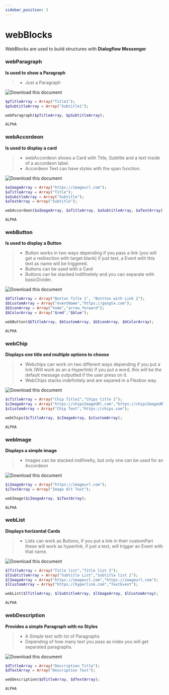 ```yaml
---
sidebar_position: 3
---
```


# webBlocks


WebBlocks are used to build structures with **Dialogflow Messenger**

### webParagraph

**Is used to show a Paragraph**

> - Just a Paragraph

![Download this document](./../../../static/img/blocks/paragraph.jpg)

<Tabs>
<TabItem value="php" label="PHP">

```php
$pTitleArray = Array("Title1");
$pSubtitleArray = Array("Subtitle1");

webParagraph($pTitleArray, $pSubtitleArray);
```

</TabItem>
<TabItem value="nodejs" label="Node.js">

```nodejs
ALPHA
```

</TabItem>
</Tabs>

### webAccordeon

**Is used to display a card**

> - webAccordeon shows a Card with Title, Subtitle and a text inside of a accordeon label.
> - Accordeon Text can have styles with the span function.

![Download this document](./../../../static/img/blocks/accordeon.jpg)

<Tabs>
<TabItem value="php" label="PHP">

```php
$aImageArray = Array("https://imageurl.com");
$aTitleArray = Array("Title");
$aSubitleArray = Array("Subtitle");
$aTextArray = Array("Subtitle");

webAccordeon($aImageArray, $aTitleArray, $aSubtitleArray, $aTextArray);
```

</TabItem>
<TabItem value="nodejs" label="Node.js">

```nodejs
ALPHA
```

</TabItem>
</Tabs>

### webButton

**Is used to display a Button**

> - Button works in two ways depending if you pass a link (you will get a redirection with target blank) if just text, a Event with this text as name will be triggered.
> - Buttons can be used with a Card
> - Buttons can be stacked indifinetely and you can separate with basicDivider.

![Download this document](./../../../static/img/blocks/button.jpg)

<Tabs>
<TabItem value="php" label="PHP">

```php
$bTitleArray = Array("Button Title 1", "Buttton with Link 2");
$bCustomArray = Array("eventName","https://google.com");
$bIconArray = Array("home","arrow_forward");
$bColorArray = Array("$red","$blue");

webButton($bTitleArray, $bCustomArray, $bIconArray, $bColorArray);
```

</TabItem>
<TabItem value="nodejs" label="Node.js">

```nodejs
ALPHA
```

</TabItem>
</Tabs>

### webChip

**Displays one title and multiple options to choose**

> - Webchips can work on two different ways depending if you put a link (Will work as an a Hyperlink) if you put a word, this will be the default message outputted if the user press on it.
> - WebChips stacks indefinitely and are separed in a Flexbox way.

![Download this document](./../../../static/img/blocks/chips.jpg)

<Tabs>
<TabItem value="php" label="PHP">

```php
$cTitleArray = Array("Chip Title1","Chips title 2");
$cImageArray = Array("https://chipsImageURl.com","https://chipsImageURl.com");
$cCustomArray = Array("Chip Text","https://chips.com");

webChips($cTitleArray, $cImageArray, $cCustomArray);
```

</TabItem>
<TabItem value="nodejs" label="Node.js">

```nodejs
ALPHA
```

</TabItem>
</Tabs>

### webImage

**Displays a simple image**

> - Images can be stacked indifinelty, but only one can be used for an Accordeon

![Download this document](./../../../static/img/blocks/image.jpg)

<Tabs>
<TabItem value="php" label="PHP">

```php
$iImageArray = Array("https://imageurl.com");
$iTextArray = Array("Image Alt Text");

webImage($iImageArray, $iTextArray);
```

</TabItem>
<TabItem value="nodejs" label="Node.js">

```nodejs
ALPHA
```

</TabItem>
</Tabs>

### webList

**Displays horizontal Cards**

> - Lists can work as Buttons, if you put a link in their customPart these will work as hyperlink, if just a text, will trigger an Event with that name.

![Download this document](./../../../static/img/blocks/list.jpg)

<Tabs>
<TabItem value="php" label="PHP">

```php
$lTitleArray = Array("Title list","Title list 2");
$lSubtitleArray = Array("Subtitle List","Subtitle list 2");
$lImageArray = Array("https://imageurl.com","https://imageurl.com");
$lCustomArray = Array("https://hyperlink.com","TextEvent");

webList($lTitleArray, $lSubtitleArray, $lImageArray, $lCustomArray);
```

</TabItem>
<TabItem value="nodejs" label="Node.js">

```nodejs
ALPHA
```

</TabItem>
</Tabs>

### webDescription

**Provides a simple Paragraph with no Styles**

> - A Simple text with lot of Paragraphs
> - Depending of how many text you pass as index you will get separated paragraphs.

![Download this document](./../../../static/img/blocks/description.jpg)

<Tabs>
<TabItem value="php" label="PHP">

```php
$dTitleArray = Array("Description Title");
$dTextArray = Array("Description Text");

webDescription($dTitleArray, $dTextArray);
```

</TabItem>
<TabItem value="nodejs" label="Node.js">

```nodejs
ALPHA
```

</TabItem>
</Tabs>
